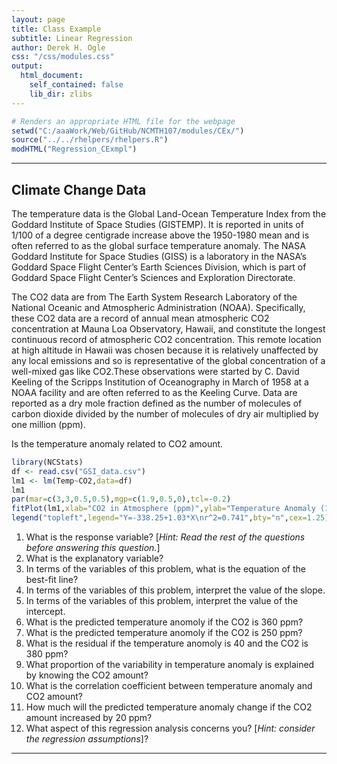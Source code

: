 ```yaml
---
layout: page
title: Class Example
subtitle: Linear Regression
author: Derek H. Ogle
css: "/css/modules.css"
output:
  html_document:
    self_contained: false
    lib_dir: zlibs
---
```


```r
# Renders an appropriate HTML file for the webpage
setwd("C:/aaaWork/Web/GitHub/NCMTH107/modules/CEx/")
source("../../rhelpers/rhelpers.R")
modHTML("Regression_CExmpl")
```

----

## Climate Change Data

The temperature data is the Global Land-Ocean Temperature Index from the Goddard Institute of Space Studies (GISTEMP). It is reported in units of 1/100 of a degree centigrade increase above the 1950-1980 mean and is often referred to as the global surface temperature anomaly. The NASA Goddard Institute for Space Studies (GISS) is a laboratory in the NASA's Goddard Space Flight Center's Earth Sciences Division, which is part of Goddard Space Flight Center's Sciences and Exploration Directorate.

The CO2 data are from The Earth System Research Laboratory of the National Oceanic and Atmospheric Administration (NOAA). Specifically, these CO2 data are a record of annual mean atmospheric CO2 concentration at Mauna Loa Observatory, Hawaii, and constitute the longest continuous record of atmospheric CO2 concentration. This remote location at high altitude in Hawaii was chosen because it is relatively unaffected by any local emissions and so is representative of the global concentration of a well-mixed gas like CO2.These observations were started by C. David Keeling of the Scripps Institution of Oceanography in March of 1958 at a NOAA facility and are often referred to as the Keeling Curve. Data are reported as a dry mole fraction defined as the number of molecules of carbon dioxide divided by the number of molecules of dry air multiplied by one million (ppm).

Is the temperature anomaly related to CO2 amount.

```r
library(NCStats)
df <- read.csv("GSI_data.csv")
lm1 <- lm(Temp~CO2,data=df)
lm1
par(mar=c(3,3,0.5,0.5),mgp=c(1.9,0.5,0),tcl=-0.2)
fitPlot(lm1,xlab="CO2 in Atmosphere (ppm)",ylab="Temperature Anomaly (1/100C)")
legend("topleft",legend="Y=-338.25+1.03*X\nr^2=0.741",bty="n",cex=1.25)
```

1. What is the response variable? [*Hint: Read the rest of the questions before answering this question.*]
1. What is the explanatory variable?
1. In terms of the variables of this problem, what is the equation of the best-fit line?
1. In terms of the variables of this problem, interpret the value of the slope.
1. In terms of the variables of this problem, interpret the value of the intercept.
1. What is the predicted temperature anomoly if the CO2 is 360 ppm?
1. What is the predicted temperature anomoly if the CO2 is 250 ppm?
1. What is the residual if the temperature anomoly is 40 and the CO2 is 380 ppm?
1. What proportion of the variability in temperature anomaly is explained by knowing the CO2 amount?
1. What is the correlation coefficient between temperature anomaly and CO2 amount?
1. How much will the predicted temperature anomaly change if the CO2 amount increased by 20 ppm?
1. What aspect of this regression analysis concerns you? [*Hint: consider the regression assumptions*]?

----
